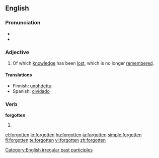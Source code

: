 ==English==

===Pronunciation===
*{{IPA|/'foɻgɒtən/}}
*{{audio|en-us-forgotten.ogg|Audio (US)}}

===Adjective===
{{en-adj}}

# Of which [[knowledge]] has been [[lost]], which is no longer [[remember]]ed.

====Translations====
*Finnish: [[unohdettu]]
*Spanish: [[olvidado]]

===Verb===
'''forgotten'''

# {{past participle of|[[forget]]}}

[[Category:English irregular past participles]]

[[el:forgotten]]
[[io:forgotten]]
[[hu:forgotten]]
[[ja:forgotten]]
[[simple:forgotten]]
[[fi:forgotten]]
[[te:forgotten]]
[[vi:forgotten]]
[[zh:forgotten]]